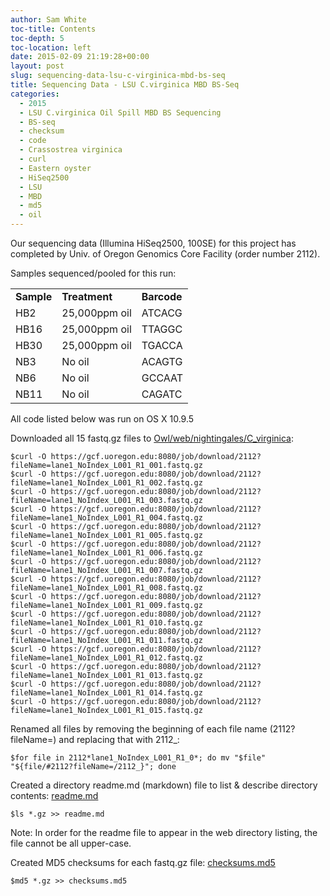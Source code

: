 ```yaml
---
author: Sam White
toc-title: Contents
toc-depth: 5
toc-location: left
date: 2015-02-09 21:19:28+00:00
layout: post
slug: sequencing-data-lsu-c-virginica-mbd-bs-seq
title: Sequencing Data - LSU C.virginica MBD BS-Seq
categories:
  - 2015
  - LSU C.virginica Oil Spill MBD BS Sequencing
  - BS-seq
  - checksum
  - code
  - Crassostrea virginica
  - curl
  - Eastern oyster
  - HiSeq2500
  - LSU
  - MBD
  - md5
  - oil
---
```


Our sequencing data (Illumina HiSeq2500, 100SE) for this project has completed by Univ. of Oregon Genomics Core Facility (order number 2112).

Samples sequenced/pooled for this run:

<table >
<tbody >
<tr >

<td >**Sample**
</td>

<td >**Treatment**
</td>

<td >**Barcode**
</td>
</tr>
<tr >

<td >HB2
</td>

<td >25,000ppm oil
</td>

<td >ATCACG
</td>
</tr>
<tr >

<td >HB16
</td>

<td >25,000ppm oil
</td>

<td >TTAGGC
</td>
</tr>
<tr >

<td >HB30
</td>

<td >25,000ppm oil
</td>

<td >TGACCA
</td>
</tr>
<tr >

<td >NB3
</td>

<td >No oil
</td>

<td >ACAGTG
</td>
</tr>
<tr >

<td >NB6
</td>

<td >No oil
</td>

<td >GCCAAT
</td>
</tr>
<tr >

<td >NB11
</td>

<td >No oil
</td>

<td >CAGATC
</td>
</tr>
</tbody>
</table>

All code listed below was run on OS X 10.9.5

Downloaded all 15 fastq.gz files to [Owl/web/nightingales/C_virginica](https://owl.fish.washington.edu/nightingales/C_virginica/):

```
$curl -O https://gcf.uoregon.edu:8080/job/download/2112?fileName=lane1_NoIndex_L001_R1_001.fastq.gz
$curl -O https://gcf.uoregon.edu:8080/job/download/2112?fileName=lane1_NoIndex_L001_R1_002.fastq.gz
$curl -O https://gcf.uoregon.edu:8080/job/download/2112?fileName=lane1_NoIndex_L001_R1_003.fastq.gz
$curl -O https://gcf.uoregon.edu:8080/job/download/2112?fileName=lane1_NoIndex_L001_R1_004.fastq.gz
$curl -O https://gcf.uoregon.edu:8080/job/download/2112?fileName=lane1_NoIndex_L001_R1_005.fastq.gz
$curl -O https://gcf.uoregon.edu:8080/job/download/2112?fileName=lane1_NoIndex_L001_R1_006.fastq.gz
$curl -O https://gcf.uoregon.edu:8080/job/download/2112?fileName=lane1_NoIndex_L001_R1_007.fastq.gz
$curl -O https://gcf.uoregon.edu:8080/job/download/2112?fileName=lane1_NoIndex_L001_R1_008.fastq.gz
$curl -O https://gcf.uoregon.edu:8080/job/download/2112?fileName=lane1_NoIndex_L001_R1_009.fastq.gz
$curl -O https://gcf.uoregon.edu:8080/job/download/2112?fileName=lane1_NoIndex_L001_R1_010.fastq.gz
$curl -O https://gcf.uoregon.edu:8080/job/download/2112?fileName=lane1_NoIndex_L001_R1_011.fastq.gz
$curl -O https://gcf.uoregon.edu:8080/job/download/2112?fileName=lane1_NoIndex_L001_R1_012.fastq.gz
$curl -O https://gcf.uoregon.edu:8080/job/download/2112?fileName=lane1_NoIndex_L001_R1_013.fastq.gz
$curl -O https://gcf.uoregon.edu:8080/job/download/2112?fileName=lane1_NoIndex_L001_R1_014.fastq.gz
$curl -O https://gcf.uoregon.edu:8080/job/download/2112?fileName=lane1_NoIndex_L001_R1_015.fastq.gz
```


Renamed all files by removing the beginning of each file name (2112?fileName=) and replacing that with 2112_:

`$for file in 2112*lane1_NoIndex_L001_R1_0*; do mv "$file" "${file/#2112?fileName=/2112_}"; done`



Created a directory readme.md (markdown) file to list & describe directory contents: [readme.md](https://owl.fish.washington.edu/nightingales/C_virginica/readme.md)

`$ls *.gz >> readme.md`

Note: In order for the readme file to appear in the web directory listing, the file cannot be all upper-case.



Created MD5 checksums for each fastq.gz file: [checksums.md5](https://owl.fish.washington.edu/nightingales/C_virginica/checksums.md5)

`$md5 *.gz >> checksums.md5`
